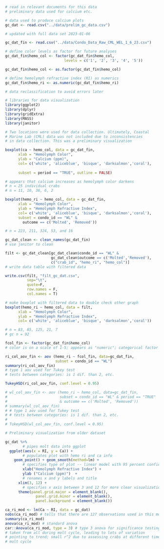 ```r

# read in relevant documents for this data
# preliminary data used for calcium etc.

# data used to produce calcium plots 
gc_dat <- read.csv("../data/prelim_gc_data.csv")

# updated with full data set 2023-01-06

gc_dat_fin <- read.csv("../data/Condo_Data_Raw_CML_WEL_1_6_23.csv")

# define color levels as factor for future analyses
gc_dat_fin$hemo_col <- factor(gc_dat_fin$hemo_col,
                           levels = c('1', '2', '3', '4', '5'))

gc_dat_fin$hemo_col <- as.factor(gc_dat_fin$hemo_col)

# define hemolymph refractive index (RI) as numerics
gc_dat_fin$hemo_ri <- as.numeric(gc_dat_fin$hemo_ri)

# data reclassification to avoid errors later

# libraries for data visualization
library(ggplot2)
library(dplyr)
library(gridExtra)
library(MASS)
library(janitor)
```

```r

# Two locations were used for data collection. Ultimately, Coastal
# Marine Lab (CML) data was not included due to inconsistencies
# in data collection. This was a preliminary visualization

boxplot(ca ~ hemo_col, data = gc_dat_fin,
      xlab = "Hemolymph Color",
      ylab = "Calcium (ppm)",
      col= c('white', 'aliceblue', 'bisque', 'darksalmon','coral'),
      
      subset = period == "TRUE", outline = FALSE)

# appears that calcium increases as hemolymph color darkens
# n = 25 individual crabs
# n = 11, 10, 36, 6, 2
```

```r

boxplot(hemo_ri ~ hemo_col, data = gc_dat_fin,
      xlab = "Hemolymph Color",
      ylab = "Hemolymph Refractive Index",
      col= c('white', 'aliceblue', 'bisque', 'darksalmon','coral'),
      subset = condo_id == "WL" & 
        outcome == c('Molted', 'Removed'))

# n = 223, 211, 324, 53, and 16
```

```r
gc_dat_clean <- clean_names(gc_dat_fin)
# use janitor to clean

filt <- gc_dat_clean[gc_dat_clean$condo_id == "WL" & 
                     gc_dat_clean$outcome == c('Molted','Removed'),
                     c("crab_id", "hemo_ri", "hemo_col")]
# write data table with filtered data 

write.csv(filt, "filt_gc_dat.csv", 
          sep="\t",
          quote=F,
          row.names = F,
          col.names = T)

# make boxplot with filtered data to double check other graph
boxplot(hemo_ri ~ hemo_col, data = filt,
      xlab = "Hemolymph Color",
      ylab = "Hemolymph Refractive Index",
      col= c('white', 'aliceblue', 'bisque', 'darksalmon','coral'))

# n = 83, 85, 125, 21, 7
# gc n = 92
```


```r

fcol_fin <- factor(gc_dat_fin$hemo_col)
# color is on a scale of 1-5; appears as "numeric"; categorical factor

ri_col_aov_fin <- aov (hemo_ri ~ fcol_fin, data=gc_dat_fin,
                       subset = condo_id == "WL")
summary(ri_col_aov_fin)
# type 1 aov used for Tukey test
# tests between categories: is 1 dif. than 2, etc.

TukeyHSD(ri_col_aov_fin, conf.level = 0.95) 
```

```r

# wl_col_aov_fin <- aov (hemo_ri ~ hemo_col, data=gc_dat_fin, 
#                        subset = condo_id == "WL" & period == "TRUE" 
#                        & outcome == c('Molted', 'Removed'))
# summary(wl_col_aov_fin)
# # type 1 aov used for Tukey test
# # tests between categories: is 1 dif. than 2, etc.
# 
# TukeyHSD(wl_col_aov_fin, conf.level = 0.95) 

```


```r

# Preliminary visualization from older dataset

gc_dat %>% 
        # pipes molt data into ggplot
  ggplot(aes(x = RI, y = Ca)) + 
        # populates plot with hemo ri and ca info
    geom_point() + geom_smooth(method=lm) + 
        # specifies type of plot -- linear model with 95 percent confidence
        xlab("Hemolymph Refractive Index") + 
        ylab ("Calcium (ppm)")  +
        # renames x and y labels and title
      xlim(3, 12) + 
        # specifies x axis between 3 and 12 for more clear visualization
      theme(panel.grid.major = element_blank(),
              panel.grid.minor = element_blank(), 
              panel.background = element_blank())
```

```r
ca_ri_mod <- lm(Ca ~ RI, data = gc_dat)
nobs(ca_ri_mod) # tells that there are 127 observations used in this model
summary(ca_ri_mod)
anova(ca_ri_mod) # standard anova
car::Anova(ca_ri_mod, type = 3) # type 3 anova for significance testing
# taken from all during molt cycle, leading to lots of variation
# pointing to trend; small r^2 due to assessing crabs at different times of
# molt cycle
```
